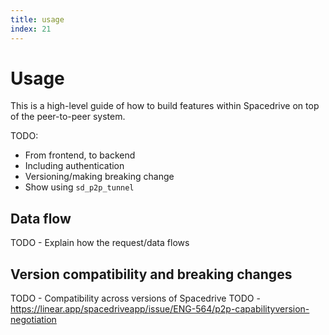 ```yaml
---
title: usage
index: 21
---
```


# Usage

This is a high-level guide of how to build features within Spacedrive on top of the peer-to-peer system.

TODO:
 - From frontend, to backend
 - Including authentication
 - Versioning/making breaking change
 - Show using `sd_p2p_tunnel`

## Data flow

TODO - Explain how the request/data flows

## Version compatibility and breaking changes

TODO - Compatibility across versions of Spacedrive
TODO - https://linear.app/spacedriveapp/issue/ENG-564/p2p-capabilityversion-negotiation

